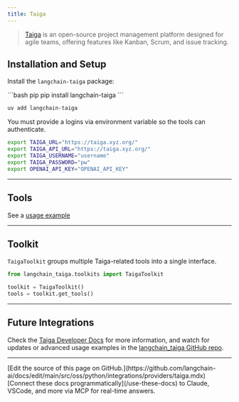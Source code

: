 ```yaml
---
title: Taiga
---
```


> [Taiga](https://docs.taiga.io/) is an open-source project management platform designed for agile teams, offering features like Kanban, Scrum, and issue tracking.

## Installation and Setup

Install the `langchain-taiga` package:

<CodeGroup>
```bash pip
pip install langchain-taiga
```

```bash uv
uv add langchain-taiga
```
</CodeGroup>

You must provide a logins via environment variable so the tools can authenticate.

```bash
export TAIGA_URL="https://taiga.xyz.org/"
export TAIGA_API_URL="https://taiga.xyz.org/"
export TAIGA_USERNAME="username"
export TAIGA_PASSWORD="pw"
export OPENAI_API_KEY="OPENAI_API_KEY"
```


---

## Tools

See a [usage example](/oss/python/integrations/tools/taiga)

---

## Toolkit

`TaigaToolkit` groups multiple Taiga-related tools into a single interface.

```python
from langchain_taiga.toolkits import TaigaToolkit

toolkit = TaigaToolkit()
tools = toolkit.get_tools()

```

---

## Future Integrations


Check the [Taiga Developer Docs](https://docs.taiga.io/) for more information, and watch for updates or advanced usage examples in the [langchain_taiga GitHub repo](https://github.com/Shikenso-Analytics/langchain-taiga).

---

<Callout icon="pen-to-square" iconType="regular">
    [Edit the source of this page on GitHub.](https://github.com/langchain-ai/docs/edit/main/src/oss/python/integrations/providers/taiga.mdx)
</Callout>
<Tip icon="terminal" iconType="regular">
    [Connect these docs programmatically](/use-these-docs) to Claude, VSCode, and more via MCP for    real-time answers.
</Tip>
